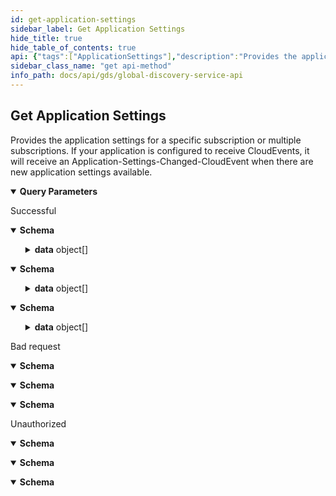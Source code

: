 ```yaml
---
id: get-application-settings
sidebar_label: Get Application Settings
hide_title: true
hide_table_of_contents: true
api: {"tags":["ApplicationSettings"],"description":"Provides the application settings for a specific subscription or multiple subscriptions.\r\nIf your application is configured to receive CloudEvents, it will receive an Application-Settings-Changed-CloudEvent when there are new application settings available.","operationId":"GetApplicationSettings","parameters":[{"name":"subscriptionId","in":"query","description":"Subscription id","schema":{"type":"string","format":"uuid"}},{"name":"offset","in":"query","description":"Offset for paging","schema":{"type":"integer","format":"int32","default":0}},{"name":"limit","in":"query","description":"Limit for paging","schema":{"type":"integer","format":"int32","default":25}}],"responses":{"200":{"description":"Successful","content":{"text/plain":{"schema":{"type":"object","properties":{"totalCount":{"type":"integer","description":"Total count of items","format":"int32"},"data":{"type":"array","items":{"type":"object","properties":{"subscriptionId":{"type":"string","description":"Subscription id","format":"uuid"},"countryId":{"type":"string","description":"Country id ISO 3166-1 alpha-2 code","nullable":true},"internationalization":{"type":"object","properties":{"locale":{"type":"string","description":"Locale","nullable":true},"timeZone":{"type":"string","description":"Time zone (Windows format)","nullable":true},"currency":{"type":"string","description":"Currency id based on ISO 4217","nullable":true},"systemOfUnits":{"type":"string","description":"System of units, possible values: \"metric\" or \"imperial\"","nullable":true},"paperFormat":{"type":"string","description":"Paper format, possible values: \"A4\" or \"letter\"","nullable":true}},"additionalProperties":false,"description":"Internationalization"},"logo":{"type":"object","properties":{"uri":{"type":"string","description":"Uri to the logo (PNG).\r\nThe URL path will change when the customer changes their logo.\r\nBe aware that the URLs expire. They are valid for a minimum of two weeks. New urls will be returned at least two weeks before the previous ones expire.","nullable":true},"thumbnail":{"type":"string","description":"Uri to a thumbnail of the logo, Max 64px (height or width)","nullable":true}},"additionalProperties":false,"description":"Logo information"}},"additionalProperties":false,"description":"Application settings"},"description":"List of application settings","nullable":true}},"additionalProperties":false,"description":"Application settings response"}},"application/json":{"schema":{"type":"object","properties":{"totalCount":{"type":"integer","description":"Total count of items","format":"int32"},"data":{"type":"array","items":{"type":"object","properties":{"subscriptionId":{"type":"string","description":"Subscription id","format":"uuid"},"countryId":{"type":"string","description":"Country id ISO 3166-1 alpha-2 code","nullable":true},"internationalization":{"type":"object","properties":{"locale":{"type":"string","description":"Locale","nullable":true},"timeZone":{"type":"string","description":"Time zone (Windows format)","nullable":true},"currency":{"type":"string","description":"Currency id based on ISO 4217","nullable":true},"systemOfUnits":{"type":"string","description":"System of units, possible values: \"metric\" or \"imperial\"","nullable":true},"paperFormat":{"type":"string","description":"Paper format, possible values: \"A4\" or \"letter\"","nullable":true}},"additionalProperties":false,"description":"Internationalization"},"logo":{"type":"object","properties":{"uri":{"type":"string","description":"Uri to the logo (PNG).\r\nThe URL path will change when the customer changes their logo.\r\nBe aware that the URLs expire. They are valid for a minimum of two weeks. New urls will be returned at least two weeks before the previous ones expire.","nullable":true},"thumbnail":{"type":"string","description":"Uri to a thumbnail of the logo, Max 64px (height or width)","nullable":true}},"additionalProperties":false,"description":"Logo information"}},"additionalProperties":false,"description":"Application settings"},"description":"List of application settings","nullable":true}},"additionalProperties":false,"description":"Application settings response"}},"text/json":{"schema":{"type":"object","properties":{"totalCount":{"type":"integer","description":"Total count of items","format":"int32"},"data":{"type":"array","items":{"type":"object","properties":{"subscriptionId":{"type":"string","description":"Subscription id","format":"uuid"},"countryId":{"type":"string","description":"Country id ISO 3166-1 alpha-2 code","nullable":true},"internationalization":{"type":"object","properties":{"locale":{"type":"string","description":"Locale","nullable":true},"timeZone":{"type":"string","description":"Time zone (Windows format)","nullable":true},"currency":{"type":"string","description":"Currency id based on ISO 4217","nullable":true},"systemOfUnits":{"type":"string","description":"System of units, possible values: \"metric\" or \"imperial\"","nullable":true},"paperFormat":{"type":"string","description":"Paper format, possible values: \"A4\" or \"letter\"","nullable":true}},"additionalProperties":false,"description":"Internationalization"},"logo":{"type":"object","properties":{"uri":{"type":"string","description":"Uri to the logo (PNG).\r\nThe URL path will change when the customer changes their logo.\r\nBe aware that the URLs expire. They are valid for a minimum of two weeks. New urls will be returned at least two weeks before the previous ones expire.","nullable":true},"thumbnail":{"type":"string","description":"Uri to a thumbnail of the logo, Max 64px (height or width)","nullable":true}},"additionalProperties":false,"description":"Logo information"}},"additionalProperties":false,"description":"Application settings"},"description":"List of application settings","nullable":true}},"additionalProperties":false,"description":"Application settings response"}}}},"400":{"description":"Bad request","content":{"text/plain":{"schema":{"type":"object","properties":{"message":{"type":"string","nullable":true},"details":{"type":"array","items":{"type":"string"},"nullable":true}},"additionalProperties":false}},"application/json":{"schema":{"type":"object","properties":{"message":{"type":"string","nullable":true},"details":{"type":"array","items":{"type":"string"},"nullable":true}},"additionalProperties":false}},"text/json":{"schema":{"type":"object","properties":{"message":{"type":"string","nullable":true},"details":{"type":"array","items":{"type":"string"},"nullable":true}},"additionalProperties":false}}}},"401":{"description":"Unauthorized","content":{"text/plain":{"schema":{"type":"object","properties":{"message":{"type":"string","nullable":true},"details":{"type":"array","items":{"type":"string"},"nullable":true}},"additionalProperties":false}},"application/json":{"schema":{"type":"object","properties":{"message":{"type":"string","nullable":true},"details":{"type":"array","items":{"type":"string"},"nullable":true}},"additionalProperties":false}},"text/json":{"schema":{"type":"object","properties":{"message":{"type":"string","nullable":true},"details":{"type":"array","items":{"type":"string"},"nullable":true}},"additionalProperties":false}}}}},"method":"get","path":"/api/applicationSettings","servers":[{"url":"https://globaldisco.tapio.one/"}],"security":[{"Bearer":[]}],"securitySchemes":{"Bearer":{"type":"apiKey","description":"Standard `Authorization` header using the Bearer scheme. Example: `bearer {token}`","name":"Authorization","in":"header"}},"info":{"title":"Global Discovery Service API","description":"tapio's Global Discovery Service API enables to retrieve information of subscriptions. For example, you can retrieve information about application settings which the customer has set, like paper format if you want to print something via a tapio connected application. If your application makes too many requests, HTTP status code 429 is returned. A Retry-After header is included in this response which indicates how long to wait before making the next request. HTTP 429 standard is followed.","termsOfService":"https://tapio.one/en/tapio-terms-of-use","contact":{"name":"tapio GmbH","url":"https://tapio.one","email":"developer@tapio.one"},"version":"1"},"postman":{"name":"Get Application Settings","description":{"content":"Provides the application settings for a specific subscription or multiple subscriptions.\r\nIf your application is configured to receive CloudEvents, it will receive an Application-Settings-Changed-CloudEvent when there are new application settings available.","type":"text/plain"},"url":{"path":["api","applicationSettings"],"host":["{{baseUrl}}"],"query":[{"disabled":false,"description":{"content":"Subscription id","type":"text/plain"},"key":"subscriptionId","value":""},{"disabled":false,"description":{"content":"Offset for paging","type":"text/plain"},"key":"offset","value":""},{"disabled":false,"description":{"content":"Limit for paging","type":"text/plain"},"key":"limit","value":""}],"variable":[]},"header":[{"key":"Accept","value":"text/plain"}],"method":"GET"}}
sidebar_class_name: "get api-method"
info_path: docs/api/gds/global-discovery-service-api
---
```



## Get Application Settings



Provides the application settings for a specific subscription or multiple subscriptions.
If your application is configured to receive CloudEvents, it will receive an Application-Settings-Changed-CloudEvent when there are new application settings available.

<details style={{"marginBottom":"1rem"}} data-collapsed={false} open={true}><summary style={{}}><strong>Query Parameters</strong></summary><div><ul><ParamsItem className={"paramsItem"} param={{"name":"subscriptionId","in":"query","description":"Subscription id","schema":{"type":"string","format":"uuid"}}}></ParamsItem><ParamsItem className={"paramsItem"} param={{"name":"offset","in":"query","description":"Offset for paging","schema":{"type":"integer","format":"int32","default":0}}}></ParamsItem><ParamsItem className={"paramsItem"} param={{"name":"limit","in":"query","description":"Limit for paging","schema":{"type":"integer","format":"int32","default":25}}}></ParamsItem></ul></div></details><div><ApiTabs><TabItem label={"200"} value={"200"}><div>

Successful

</div><div><MimeTabs groupId={"mime-type"}><TabItem label={"text/plain"} value={"text/plain"}><SchemaTabs groupId={"schema-tabs"}><TabItem label={"Schema"} value={"Schema"}><details style={{}} data-collapsed={false} open={true}><summary style={{"textAlign":"left"}}><strong>Schema</strong></summary><div style={{"textAlign":"left","marginLeft":"1rem"}}></div><ul style={{"marginLeft":"1rem"}}><SchemaItem collapsible={false} name={"totalCount"} required={false} schemaDescription={"Total count of items"} schemaName={"int32"} qualifierMessage={undefined} defaultValue={undefined}></SchemaItem><SchemaItem collapsible={true} className={"schemaItem"}><details style={{}}><summary style={{}}><strong>data</strong><span style={{"opacity":"0.6"}}> object[]</span></summary><div style={{"marginLeft":"1rem"}}><div style={{"marginTop":".5rem","marginBottom":".5rem"}}>

List of application settings

</div><SchemaItem collapsible={false} name={"subscriptionId"} required={false} schemaDescription={"Subscription id"} schemaName={"uuid"} qualifierMessage={undefined} defaultValue={undefined}></SchemaItem><SchemaItem collapsible={false} name={"countryId"} required={false} schemaDescription={"Country id ISO 3166-1 alpha-2 code"} schemaName={"string"} qualifierMessage={undefined} defaultValue={undefined}></SchemaItem><SchemaItem collapsible={true} className={"schemaItem"}><details style={{}}><summary style={{}}><strong>internationalization</strong><span style={{"opacity":"0.6"}}> object</span></summary><div style={{"marginLeft":"1rem"}}><div style={{"marginTop":".5rem","marginBottom":".5rem"}}>

Internationalization

</div><SchemaItem collapsible={false} name={"locale"} required={false} schemaDescription={"Locale"} schemaName={"string"} qualifierMessage={undefined} defaultValue={undefined}></SchemaItem><SchemaItem collapsible={false} name={"timeZone"} required={false} schemaDescription={"Time zone (Windows format)"} schemaName={"string"} qualifierMessage={undefined} defaultValue={undefined}></SchemaItem><SchemaItem collapsible={false} name={"currency"} required={false} schemaDescription={"Currency id based on ISO 4217"} schemaName={"string"} qualifierMessage={undefined} defaultValue={undefined}></SchemaItem><SchemaItem collapsible={false} name={"systemOfUnits"} required={false} schemaDescription={"System of units, possible values: \"metric\" or \"imperial\""} schemaName={"string"} qualifierMessage={undefined} defaultValue={undefined}></SchemaItem><SchemaItem collapsible={false} name={"paperFormat"} required={false} schemaDescription={"Paper format, possible values: \"A4\" or \"letter\""} schemaName={"string"} qualifierMessage={undefined} defaultValue={undefined}></SchemaItem></div></details></SchemaItem><SchemaItem collapsible={true} className={"schemaItem"}><details style={{}}><summary style={{}}><strong>logo</strong><span style={{"opacity":"0.6"}}> object</span></summary><div style={{"marginLeft":"1rem"}}><div style={{"marginTop":".5rem","marginBottom":".5rem"}}>

Logo information

</div><SchemaItem collapsible={false} name={"uri"} required={false} schemaDescription={"Uri to the logo (PNG).\r\nThe URL path will change when the customer changes their logo.\r\nBe aware that the URLs expire. They are valid for a minimum of two weeks. New urls will be returned at least two weeks before the previous ones expire."} schemaName={"string"} qualifierMessage={undefined} defaultValue={undefined}></SchemaItem><SchemaItem collapsible={false} name={"thumbnail"} required={false} schemaDescription={"Uri to a thumbnail of the logo, Max 64px (height or width)"} schemaName={"string"} qualifierMessage={undefined} defaultValue={undefined}></SchemaItem></div></details></SchemaItem></div></details></SchemaItem></ul></details></TabItem><TabItem label={"Example (from schema)"} value={"Example (from schema)"}><ResponseSamples responseExample={"{\n  \"totalCount\": 0,\n  \"data\": [\n    {\n      \"subscriptionId\": \"3fa85f64-5717-4562-b3fc-2c963f66afa6\",\n      \"countryId\": \"string\",\n      \"internationalization\": {\n        \"locale\": \"string\",\n        \"timeZone\": \"string\",\n        \"currency\": \"string\",\n        \"systemOfUnits\": \"string\",\n        \"paperFormat\": \"string\"\n      },\n      \"logo\": {\n        \"uri\": \"string\",\n        \"thumbnail\": \"string\"\n      }\n    }\n  ]\n}"} language={"json"}></ResponseSamples></TabItem></SchemaTabs></TabItem><TabItem label={"application/json"} value={"application/json"}><SchemaTabs groupId={"schema-tabs"}><TabItem label={"Schema"} value={"Schema"}><details style={{}} data-collapsed={false} open={true}><summary style={{"textAlign":"left"}}><strong>Schema</strong></summary><div style={{"textAlign":"left","marginLeft":"1rem"}}></div><ul style={{"marginLeft":"1rem"}}><SchemaItem collapsible={false} name={"totalCount"} required={false} schemaDescription={"Total count of items"} schemaName={"int32"} qualifierMessage={undefined} defaultValue={undefined}></SchemaItem><SchemaItem collapsible={true} className={"schemaItem"}><details style={{}}><summary style={{}}><strong>data</strong><span style={{"opacity":"0.6"}}> object[]</span></summary><div style={{"marginLeft":"1rem"}}><div style={{"marginTop":".5rem","marginBottom":".5rem"}}>

List of application settings

</div><SchemaItem collapsible={false} name={"subscriptionId"} required={false} schemaDescription={"Subscription id"} schemaName={"uuid"} qualifierMessage={undefined} defaultValue={undefined}></SchemaItem><SchemaItem collapsible={false} name={"countryId"} required={false} schemaDescription={"Country id ISO 3166-1 alpha-2 code"} schemaName={"string"} qualifierMessage={undefined} defaultValue={undefined}></SchemaItem><SchemaItem collapsible={true} className={"schemaItem"}><details style={{}}><summary style={{}}><strong>internationalization</strong><span style={{"opacity":"0.6"}}> object</span></summary><div style={{"marginLeft":"1rem"}}><div style={{"marginTop":".5rem","marginBottom":".5rem"}}>

Internationalization

</div><SchemaItem collapsible={false} name={"locale"} required={false} schemaDescription={"Locale"} schemaName={"string"} qualifierMessage={undefined} defaultValue={undefined}></SchemaItem><SchemaItem collapsible={false} name={"timeZone"} required={false} schemaDescription={"Time zone (Windows format)"} schemaName={"string"} qualifierMessage={undefined} defaultValue={undefined}></SchemaItem><SchemaItem collapsible={false} name={"currency"} required={false} schemaDescription={"Currency id based on ISO 4217"} schemaName={"string"} qualifierMessage={undefined} defaultValue={undefined}></SchemaItem><SchemaItem collapsible={false} name={"systemOfUnits"} required={false} schemaDescription={"System of units, possible values: \"metric\" or \"imperial\""} schemaName={"string"} qualifierMessage={undefined} defaultValue={undefined}></SchemaItem><SchemaItem collapsible={false} name={"paperFormat"} required={false} schemaDescription={"Paper format, possible values: \"A4\" or \"letter\""} schemaName={"string"} qualifierMessage={undefined} defaultValue={undefined}></SchemaItem></div></details></SchemaItem><SchemaItem collapsible={true} className={"schemaItem"}><details style={{}}><summary style={{}}><strong>logo</strong><span style={{"opacity":"0.6"}}> object</span></summary><div style={{"marginLeft":"1rem"}}><div style={{"marginTop":".5rem","marginBottom":".5rem"}}>

Logo information

</div><SchemaItem collapsible={false} name={"uri"} required={false} schemaDescription={"Uri to the logo (PNG).\r\nThe URL path will change when the customer changes their logo.\r\nBe aware that the URLs expire. They are valid for a minimum of two weeks. New urls will be returned at least two weeks before the previous ones expire."} schemaName={"string"} qualifierMessage={undefined} defaultValue={undefined}></SchemaItem><SchemaItem collapsible={false} name={"thumbnail"} required={false} schemaDescription={"Uri to a thumbnail of the logo, Max 64px (height or width)"} schemaName={"string"} qualifierMessage={undefined} defaultValue={undefined}></SchemaItem></div></details></SchemaItem></div></details></SchemaItem></ul></details></TabItem><TabItem label={"Example (from schema)"} value={"Example (from schema)"}><ResponseSamples responseExample={"{\n  \"totalCount\": 0,\n  \"data\": [\n    {\n      \"subscriptionId\": \"3fa85f64-5717-4562-b3fc-2c963f66afa6\",\n      \"countryId\": \"string\",\n      \"internationalization\": {\n        \"locale\": \"string\",\n        \"timeZone\": \"string\",\n        \"currency\": \"string\",\n        \"systemOfUnits\": \"string\",\n        \"paperFormat\": \"string\"\n      },\n      \"logo\": {\n        \"uri\": \"string\",\n        \"thumbnail\": \"string\"\n      }\n    }\n  ]\n}"} language={"json"}></ResponseSamples></TabItem></SchemaTabs></TabItem><TabItem label={"text/json"} value={"text/json"}><SchemaTabs groupId={"schema-tabs"}><TabItem label={"Schema"} value={"Schema"}><details style={{}} data-collapsed={false} open={true}><summary style={{"textAlign":"left"}}><strong>Schema</strong></summary><div style={{"textAlign":"left","marginLeft":"1rem"}}></div><ul style={{"marginLeft":"1rem"}}><SchemaItem collapsible={false} name={"totalCount"} required={false} schemaDescription={"Total count of items"} schemaName={"int32"} qualifierMessage={undefined} defaultValue={undefined}></SchemaItem><SchemaItem collapsible={true} className={"schemaItem"}><details style={{}}><summary style={{}}><strong>data</strong><span style={{"opacity":"0.6"}}> object[]</span></summary><div style={{"marginLeft":"1rem"}}><div style={{"marginTop":".5rem","marginBottom":".5rem"}}>

List of application settings

</div><SchemaItem collapsible={false} name={"subscriptionId"} required={false} schemaDescription={"Subscription id"} schemaName={"uuid"} qualifierMessage={undefined} defaultValue={undefined}></SchemaItem><SchemaItem collapsible={false} name={"countryId"} required={false} schemaDescription={"Country id ISO 3166-1 alpha-2 code"} schemaName={"string"} qualifierMessage={undefined} defaultValue={undefined}></SchemaItem><SchemaItem collapsible={true} className={"schemaItem"}><details style={{}}><summary style={{}}><strong>internationalization</strong><span style={{"opacity":"0.6"}}> object</span></summary><div style={{"marginLeft":"1rem"}}><div style={{"marginTop":".5rem","marginBottom":".5rem"}}>

Internationalization

</div><SchemaItem collapsible={false} name={"locale"} required={false} schemaDescription={"Locale"} schemaName={"string"} qualifierMessage={undefined} defaultValue={undefined}></SchemaItem><SchemaItem collapsible={false} name={"timeZone"} required={false} schemaDescription={"Time zone (Windows format)"} schemaName={"string"} qualifierMessage={undefined} defaultValue={undefined}></SchemaItem><SchemaItem collapsible={false} name={"currency"} required={false} schemaDescription={"Currency id based on ISO 4217"} schemaName={"string"} qualifierMessage={undefined} defaultValue={undefined}></SchemaItem><SchemaItem collapsible={false} name={"systemOfUnits"} required={false} schemaDescription={"System of units, possible values: \"metric\" or \"imperial\""} schemaName={"string"} qualifierMessage={undefined} defaultValue={undefined}></SchemaItem><SchemaItem collapsible={false} name={"paperFormat"} required={false} schemaDescription={"Paper format, possible values: \"A4\" or \"letter\""} schemaName={"string"} qualifierMessage={undefined} defaultValue={undefined}></SchemaItem></div></details></SchemaItem><SchemaItem collapsible={true} className={"schemaItem"}><details style={{}}><summary style={{}}><strong>logo</strong><span style={{"opacity":"0.6"}}> object</span></summary><div style={{"marginLeft":"1rem"}}><div style={{"marginTop":".5rem","marginBottom":".5rem"}}>

Logo information

</div><SchemaItem collapsible={false} name={"uri"} required={false} schemaDescription={"Uri to the logo (PNG).\r\nThe URL path will change when the customer changes their logo.\r\nBe aware that the URLs expire. They are valid for a minimum of two weeks. New urls will be returned at least two weeks before the previous ones expire."} schemaName={"string"} qualifierMessage={undefined} defaultValue={undefined}></SchemaItem><SchemaItem collapsible={false} name={"thumbnail"} required={false} schemaDescription={"Uri to a thumbnail of the logo, Max 64px (height or width)"} schemaName={"string"} qualifierMessage={undefined} defaultValue={undefined}></SchemaItem></div></details></SchemaItem></div></details></SchemaItem></ul></details></TabItem><TabItem label={"Example (from schema)"} value={"Example (from schema)"}><ResponseSamples responseExample={"{\n  \"totalCount\": 0,\n  \"data\": [\n    {\n      \"subscriptionId\": \"3fa85f64-5717-4562-b3fc-2c963f66afa6\",\n      \"countryId\": \"string\",\n      \"internationalization\": {\n        \"locale\": \"string\",\n        \"timeZone\": \"string\",\n        \"currency\": \"string\",\n        \"systemOfUnits\": \"string\",\n        \"paperFormat\": \"string\"\n      },\n      \"logo\": {\n        \"uri\": \"string\",\n        \"thumbnail\": \"string\"\n      }\n    }\n  ]\n}"} language={"json"}></ResponseSamples></TabItem></SchemaTabs></TabItem></MimeTabs></div></TabItem><TabItem label={"400"} value={"400"}><div>

Bad request

</div><div><MimeTabs groupId={"mime-type"}><TabItem label={"text/plain"} value={"text/plain"}><SchemaTabs groupId={"schema-tabs"}><TabItem label={"Schema"} value={"Schema"}><details style={{}} data-collapsed={false} open={true}><summary style={{"textAlign":"left"}}><strong>Schema</strong></summary><div style={{"textAlign":"left","marginLeft":"1rem"}}></div><ul style={{"marginLeft":"1rem"}}><SchemaItem collapsible={false} name={"message"} required={false} schemaDescription={undefined} schemaName={"string"} qualifierMessage={undefined} defaultValue={undefined}></SchemaItem><SchemaItem collapsible={false} name={"details"} required={false} schemaDescription={undefined} schemaName={"string[]"} qualifierMessage={undefined} defaultValue={undefined}></SchemaItem></ul></details></TabItem><TabItem label={"Example (from schema)"} value={"Example (from schema)"}><ResponseSamples responseExample={"{\n  \"message\": \"string\",\n  \"details\": [\n    \"string\"\n  ]\n}"} language={"json"}></ResponseSamples></TabItem></SchemaTabs></TabItem><TabItem label={"application/json"} value={"application/json"}><SchemaTabs groupId={"schema-tabs"}><TabItem label={"Schema"} value={"Schema"}><details style={{}} data-collapsed={false} open={true}><summary style={{"textAlign":"left"}}><strong>Schema</strong></summary><div style={{"textAlign":"left","marginLeft":"1rem"}}></div><ul style={{"marginLeft":"1rem"}}><SchemaItem collapsible={false} name={"message"} required={false} schemaDescription={undefined} schemaName={"string"} qualifierMessage={undefined} defaultValue={undefined}></SchemaItem><SchemaItem collapsible={false} name={"details"} required={false} schemaDescription={undefined} schemaName={"string[]"} qualifierMessage={undefined} defaultValue={undefined}></SchemaItem></ul></details></TabItem><TabItem label={"Example (from schema)"} value={"Example (from schema)"}><ResponseSamples responseExample={"{\n  \"message\": \"string\",\n  \"details\": [\n    \"string\"\n  ]\n}"} language={"json"}></ResponseSamples></TabItem></SchemaTabs></TabItem><TabItem label={"text/json"} value={"text/json"}><SchemaTabs groupId={"schema-tabs"}><TabItem label={"Schema"} value={"Schema"}><details style={{}} data-collapsed={false} open={true}><summary style={{"textAlign":"left"}}><strong>Schema</strong></summary><div style={{"textAlign":"left","marginLeft":"1rem"}}></div><ul style={{"marginLeft":"1rem"}}><SchemaItem collapsible={false} name={"message"} required={false} schemaDescription={undefined} schemaName={"string"} qualifierMessage={undefined} defaultValue={undefined}></SchemaItem><SchemaItem collapsible={false} name={"details"} required={false} schemaDescription={undefined} schemaName={"string[]"} qualifierMessage={undefined} defaultValue={undefined}></SchemaItem></ul></details></TabItem><TabItem label={"Example (from schema)"} value={"Example (from schema)"}><ResponseSamples responseExample={"{\n  \"message\": \"string\",\n  \"details\": [\n    \"string\"\n  ]\n}"} language={"json"}></ResponseSamples></TabItem></SchemaTabs></TabItem></MimeTabs></div></TabItem><TabItem label={"401"} value={"401"}><div>

Unauthorized

</div><div><MimeTabs groupId={"mime-type"}><TabItem label={"text/plain"} value={"text/plain"}><SchemaTabs groupId={"schema-tabs"}><TabItem label={"Schema"} value={"Schema"}><details style={{}} data-collapsed={false} open={true}><summary style={{"textAlign":"left"}}><strong>Schema</strong></summary><div style={{"textAlign":"left","marginLeft":"1rem"}}></div><ul style={{"marginLeft":"1rem"}}><SchemaItem collapsible={false} name={"message"} required={false} schemaDescription={undefined} schemaName={"string"} qualifierMessage={undefined} defaultValue={undefined}></SchemaItem><SchemaItem collapsible={false} name={"details"} required={false} schemaDescription={undefined} schemaName={"string[]"} qualifierMessage={undefined} defaultValue={undefined}></SchemaItem></ul></details></TabItem><TabItem label={"Example (from schema)"} value={"Example (from schema)"}><ResponseSamples responseExample={"{\n  \"message\": \"string\",\n  \"details\": [\n    \"string\"\n  ]\n}"} language={"json"}></ResponseSamples></TabItem></SchemaTabs></TabItem><TabItem label={"application/json"} value={"application/json"}><SchemaTabs groupId={"schema-tabs"}><TabItem label={"Schema"} value={"Schema"}><details style={{}} data-collapsed={false} open={true}><summary style={{"textAlign":"left"}}><strong>Schema</strong></summary><div style={{"textAlign":"left","marginLeft":"1rem"}}></div><ul style={{"marginLeft":"1rem"}}><SchemaItem collapsible={false} name={"message"} required={false} schemaDescription={undefined} schemaName={"string"} qualifierMessage={undefined} defaultValue={undefined}></SchemaItem><SchemaItem collapsible={false} name={"details"} required={false} schemaDescription={undefined} schemaName={"string[]"} qualifierMessage={undefined} defaultValue={undefined}></SchemaItem></ul></details></TabItem><TabItem label={"Example (from schema)"} value={"Example (from schema)"}><ResponseSamples responseExample={"{\n  \"message\": \"string\",\n  \"details\": [\n    \"string\"\n  ]\n}"} language={"json"}></ResponseSamples></TabItem></SchemaTabs></TabItem><TabItem label={"text/json"} value={"text/json"}><SchemaTabs groupId={"schema-tabs"}><TabItem label={"Schema"} value={"Schema"}><details style={{}} data-collapsed={false} open={true}><summary style={{"textAlign":"left"}}><strong>Schema</strong></summary><div style={{"textAlign":"left","marginLeft":"1rem"}}></div><ul style={{"marginLeft":"1rem"}}><SchemaItem collapsible={false} name={"message"} required={false} schemaDescription={undefined} schemaName={"string"} qualifierMessage={undefined} defaultValue={undefined}></SchemaItem><SchemaItem collapsible={false} name={"details"} required={false} schemaDescription={undefined} schemaName={"string[]"} qualifierMessage={undefined} defaultValue={undefined}></SchemaItem></ul></details></TabItem><TabItem label={"Example (from schema)"} value={"Example (from schema)"}><ResponseSamples responseExample={"{\n  \"message\": \"string\",\n  \"details\": [\n    \"string\"\n  ]\n}"} language={"json"}></ResponseSamples></TabItem></SchemaTabs></TabItem></MimeTabs></div></TabItem></ApiTabs></div>
      
